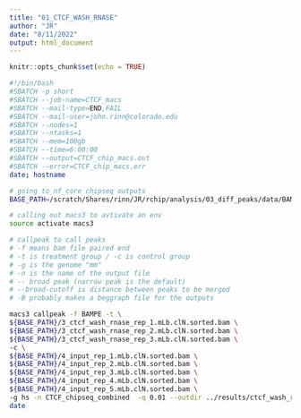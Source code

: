 ```yaml
---
title: "01_CTCF_WASH_RNASE"
author: "JR"
date: "8/11/2022"
output: html_document
---
```


```r
knitr::opts_chunk$set(echo = TRUE)
```

```bash

#!/bin/bash
#SBATCH -p short
#SBATCH --job-name=CTCF_macs
#SBATCH --mail-type=END,FAIL
#SBATCH --mail-user=john.rinn@colorado.edu
#SBATCH --nodes=1
#SBATCH --ntasks=1
#SBATCH --mem=100gb
#SBATCH --time=6:00:00
#SBATCH --output=CTCF_chip_macs.out
#SBATCH --error=CTCF_chip_macs.err
date; hostname

# going to nf_core chipseq outputs
BASE_PATH=/scratch/Shares/rinn/JR/rchip/analysis/03_diff_peaks/data/BAM_files/ctcf

# calling out macs3 to avtivate an env
source activate macs3

# callpeak to call peaks
# -f means bam file paired end 
# -t is treatment group / -c is control group
# -g is the genome "mm"
# -n is the name of the output file
# -- broad peak (narrow peak is the default)
# --broad-cutoff is distance between peaks to be merged
# -B probably makes a beggraph file for the outputs

macs3 callpeak -f BAMPE -t \
${BASE_PATH}/3_ctcf_wash_rnase_rep_1.mLb.clN.sorted.bam \
${BASE_PATH}/3_ctcf_wash_rnase_rep_2.mLb.clN.sorted.bam \
${BASE_PATH}/3_ctcf_wash_rnase_rep_3.mLb.clN.sorted.bam \
-c \
${BASE_PATH}/4_input_rep_1.mLb.clN.sorted.bam \
${BASE_PATH}/4_input_rep_2.mLb.clN.sorted.bam \
${BASE_PATH}/4_input_rep_3.mLb.clN.sorted.bam \
${BASE_PATH}/4_input_rep_4.mLb.clN.sorted.bam \
${BASE_PATH}/4_input_rep_5.mLb.clN.sorted.bam \
-g hs -n CTCF_chipseq_combined  -q 0.01 --outdir ../results/ctcf_wash_rnase
date

```

